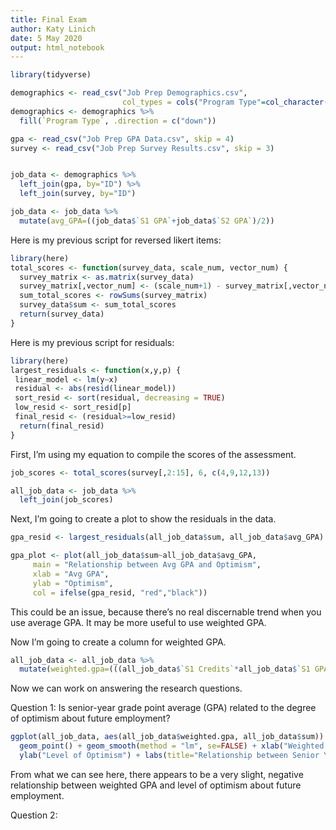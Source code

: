 ---
title: Final Exam
author: Katy Linich
date: 5 May 2020
output: html_notebook
---

```{r}
library(tidyverse)

demographics <- read_csv("Job Prep Demographics.csv",
                         col_types = cols("Program Type"=col_character()))
demographics <- demographics %>%
  fill(`Program Type`, .direction = c("down"))

gpa <- read_csv("Job Prep GPA Data.csv", skip = 4)
survey <- read_csv("Job Prep Survey Results.csv", skip = 3)


job_data <- demographics %>%
  left_join(gpa, by="ID") %>%
  left_join(survey, by="ID")

job_data <- job_data %>%
  mutate(avg_GPA=((job_data$`S1 GPA`+job_data$`S2 GPA`)/2))
```

Here is my previous script for reversed likert items:

```{r}
library(here)
total_scores <- function(survey_data, scale_num, vector_num) {
  survey_matrix <- as.matrix(survey_data)
  survey_matrix[,vector_num] <- (scale_num+1) - survey_matrix[,vector_num]
  sum_total_scores <- rowSums(survey_matrix)
  survey_data$sum <- sum_total_scores
  return(survey_data)
}
```


Here is my previous script for residuals:
```{r}
library(here)
largest_residuals <- function(x,y,p) { 
 linear_model <- lm(y~x)
 residual <- abs(resid(linear_model))
 sort_resid <- sort(residual, decreasing = TRUE)
 low_resid <- sort_resid[p]
 final_resid <- (residual>=low_resid)
  return(final_resid)
}
```


First, I'm using my equation to compile the scores of the assessment.
```{r}
job_scores <- total_scores(survey[,2:15], 6, c(4,9,12,13))

all_job_data <- job_data %>%
  left_join(job_scores)

```

Next, I'm going to create a plot to show the residuals in the data.
```{r}
gpa_resid <- largest_residuals(all_job_data$sum, all_job_data$avg_GPA)

gpa_plot <- plot(all_job_data$sum~all_job_data$avg_GPA,
     main = "Relationship between Avg GPA and Optimism",
     xlab = "Avg GPA",
     ylab = "Optimism",
     col = ifelse(gpa_resid, "red","black"))
```
This could be an issue, because there's no real discernable trend when you use average GPA. It may be more useful to use weighted GPA.




Now I'm going to create a column for weighted GPA.
```{r}
all_job_data <- all_job_data %>%
  mutate(weighted.gpa=(((all_job_data$`S1 Credits`*all_job_data$`S1 GPA`)+(all_job_data$`S2 Credits`*all_job_data$`S2 GPA`))/(all_job_data$`S1 Credits`+all_job_data$`S2 Credits`)))
```

Now we can work on answering the research questions.

Question 1: Is senior-year grade point average (GPA) related to the degree of optimism about future employment?

```{r}
ggplot(all_job_data, aes(all_job_data$weighted.gpa, all_job_data$sum)) +
  geom_point() + geom_smooth(method = "lm", se=FALSE) + xlab("Weighted GPA") +
  ylab("Level of Optimism") + labs(title="Relationship between Senior Year Weighted GPA and Optimism About Employment")
```
From what we can see here, there appears to be a very slight, negative relationship between weighted GPA and level of optimism about future employment. 


Question 2: 

